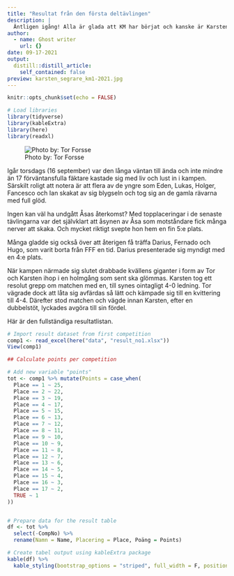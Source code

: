 ```yaml
---
title: "Resultat från den första deltävlingen"
description: |
  Äntligen igång! Alla är glada att KM har börjat och kanske är Karsten gladast av alla?
author:
  - name: Ghost writer
    url: {}
date: 09-17-2021
output:
  distill::distill_article:
    self_contained: false
preview: karsten_segrare_km1-2021.jpg
---
```


```r
knitr::opts_chunk$set(echo = FALSE)

# Load libraries
library(tidyverse)
library(kableExtra)
library(here)
library(readxl)
```

![Photo by: Tor Forsse](fencers_km1-2021.jpg)

Igår torsdags (16 september) var den långa väntan till ända
och inte mindre än 17 förväntansfulla fäktare kastade sig med liv och lust in i
kampen. Särskilt roligt att notera är att flera av de yngre som Eden, Lukas,
Holger, Fancesco och Ian skakat av sig blygseln och tog sig an de gamla rävarna
med full glöd.

Ingen kan väl ha undgått Åsas återkomst? Med topplaceringar i
de senaste tävlingarna var det självklart att åsynen av Åsa som motståndare
fick många nerver att skaka. Och mycket riktigt svepte hon hem en fin 5:e
plats.

Många gladde sig också över att återigen få träffa Darius,
Fernado och Hugo, som varit borta från FFF en tid. Darius presenterade sig
myndigt med en 4:e plats.

När kampen närmade sig slutet drabbade kvällens giganter i
form av Tor och Karsten ihop i en holmgång som sent ska glömmas. Karsten tog
ett resolut grepp om matchen med en, till synes ointagligt 4-0 ledning. Tor
vägrade dock att låta sig avfärdas så lätt och kämpade sig till en kvittering
till 4-4. Därefter stod matchen och vägde innan Karsten, efter en dubbelstöt,
lyckades avgöra till sin fördel.

Här är den fullständiga resultatlistan.

```r
# Import result dataset from first competition
comp1 <- read_excel(here("data", "result_no1.xlsx"))
View(comp1)

## Calculate points per competition

# Add new variable "points"
tot <- comp1 %>% mutate(Points = case_when(
  Place == 1 ~ 25,
  Place == 2 ~ 22,
  Place == 3 ~ 19,
  Place == 4 ~ 17,
  Place == 5 ~ 15,
  Place == 6 ~ 13,
  Place == 7 ~ 12,
  Place == 8 ~ 11,
  Place == 9 ~ 10,
  Place == 10 ~ 9,
  Place == 11 ~ 8,
  Place == 12 ~ 7,
  Place == 13 ~ 6,
  Place == 14 ~ 5,
  Place == 15 ~ 4,
  Place == 16 ~ 3,
  Place == 17 ~ 2,
  TRUE ~ 1
))


# Prepare data for the result table
df <- tot %>% 
  select(-CompNo) %>% 
  rename(Namn = Name, Placering = Place, Poäng = Points)

# Create tabel output using kableExtra package
kable(df) %>%
  kable_styling(bootstrap_options = "striped", full_width = F, position = "left")
```
